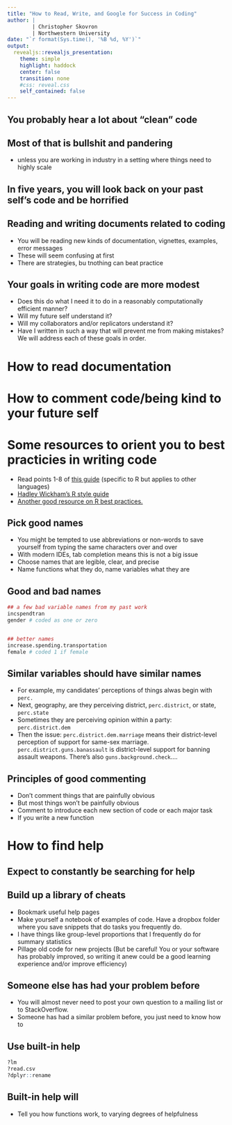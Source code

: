 ```yaml
---
title: "How to Read, Write, and Google for Success in Coding"
author: |
        | Christopher Skovron
        | Northwestern University 
date: "`r format(Sys.time(), '%B %d, %Y')`"
output: 
  revealjs::revealjs_presentation: 
    theme: simple
    highlight: haddock
    center: false
    transition: none
    #css: reveal.css
    self_contained: false
---
```

          
          
## You probably hear a lot about "clean" code 

## Most of that is bullshit and pandering
- unless you are working in industry in a setting where things need to highly scale 

## In five years, you will look back on your past self's code and be horrified 

## Reading and writing documents related to coding
- You will be reading new kinds of documentation, vignettes, examples, error messages
- These will seem confusing at first
- There are strategies, bu tnothing can beat practice 

## Your goals in writing code are more modest 
- Does this do what I need it to do in a reasonably computationally efficient manner? 
- Will my future self understand it? 
- Will my collaborators and/or replicators understand it? 
- Have I written in such a way that will prevent me from making mistakes? 
We will address each of these goals in order. 



# How to read documentation




# How to comment code/being kind to your future self 






# Some resources to orient you to best practicies in writing code

- Read points 1-8 of [this guide](https://www.r-bloggers.com/r-best-practices-r-you-writing-the-r-way/) (specific to R but applies to other languages)
- [Hadley Wickham's R style guide](http://adv-r.had.co.nz/Style.html)
- [Another good resource on R best practices.](https://swcarpentry.github.io/r-novice-inflammation/06-best-practices-R/)








## Pick good names
- You might be tempted to use abbreviations or non-words to save yourself from typing the same characters over and over
- With modern IDEs, tab completion means this is not a big issue
- Choose names that are legible, clear, and precise 
- Name functions what they do, name variables what they are 


## Good and bad names

```r
## a few bad variable names from my past work
incspendtran
gender # coded as one or zero


## better names
increase.spending.transportation
female # coded 1 if female


```

## Similar variables should have similar names

- For example, my candidates' perceptions of things alwas begin with `perc.`
- Next, geography, are they perceiving district, `perc.district`, or state, `perc.state`
- Sometimes they are perceiving opinion within a party: `perc.district.dem`
- Then the issue: `perc.district.dem.marriage` means their district-level perception of support for same-sex marriage. `perc.district.guns.banassault` is district-level support for banning assault weapons. There's also `guns.background.check`....




## Principles of good commenting 

- Don't comment things that are painfully obvious
- But most things won't be painfully obvious 
- Comment to introduce each new section of code or each major task 
- If you write a new function 






# How to find help

## Expect to constantly be searching for help 




## Build up a library of cheats 

- Bookmark useful help pages
- Make yourself a notebook of examples of code. Have a dropbox folder where you save snippets that do tasks you frequently do. 
- I have things like group-level proportions that I frequently do for summary statistics 
- Pillage old code for new projects (But be careful! You or your software has probably improved, so writing it anew could be a good learning experience and/or improve efficiency)



## Someone else has had your problem before 
- You will almost never need to post your own question to a mailing list or to StackOverflow. 
- Someone has had a similar problem before, you just need to know how to 


## Use built-in help

```r
?lm
?read.csv
?dplyr::rename
```

## Built-in help will
- Tell you how functions work, to varying degrees of helpfulness 



